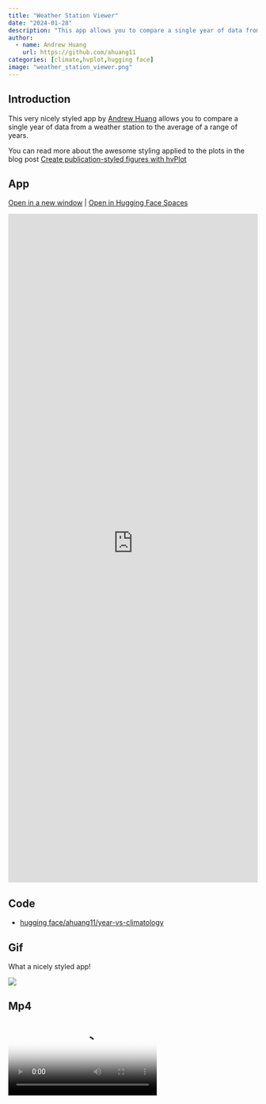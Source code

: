 ```yaml
---
title: "Weather Station Viewer"
date: "2024-01-28"
description: "This app allows you to compare a single year of data from a weather station to the average of a range of years."
author:
  - name: Andrew Huang
    url: https://github.com/ahuang11
categories: [climate,hvplot,hugging face]
image: "weather_station_viewer.png"
---
```


## Introduction

This very nicely styled app by [Andrew Huang](https://github.com/ahuang11) allows you to compare a single year of data from a weather station to the average of a range of years.

You can read more about the awesome styling applied to the plots in the blog post [Create publication-styled figures with hvPlot](https://medium.com/@pYdeas/create-publication-styled-figures-with-hvplot-using-the-bokeh-backend-b623ab48a5d2)

## App

<a href="https://ahuang11-year-vs-climatology.hf.space" target="_blank">Open in a new window</a> | <a href="https://huggingface.co/spaces/ahuang11/year-vs-climatology" target="_blank">Open in Hugging Face Spaces</a>

<iframe
	src="https://ahuang11-year-vs-climatology.hf.space"
	frameborder="0"
	style="width:100%;height:1350px"
></iframe>

## Code

- [hugging face/ahuang11/year-vs-climatology](https://huggingface.co/spaces/ahuang11/year-vs-climatology/tree/main)

## Gif

What a nicely styled app!

<img src="weather_station_viewer.gif"></img>

## Mp4

<video poster="weather_station_viewer.png" controls>
  <source src="weather_station_viewer.mp4" type="video/mp4">
  Your browser does not support HTML video.
</video>

## Png

<img src="weather_station_viewer.png"></img>

## Social

Please share on social media. Thanks.

<a href="https://twitter.com/awesome_panel" target="_blank"><i class="bi bi-twitter"></i></a> <a href="https://www.linkedin.com/company/awesome-panel-org" target="_blank"><i class="bi bi-linkedin"></i></a>
